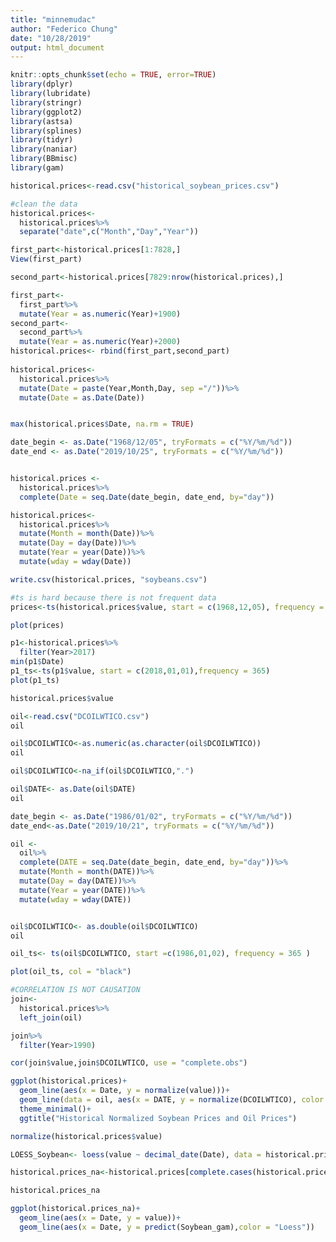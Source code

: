 ```yaml
---
title: "minnemudac"
author: "Federico Chung"
date: "10/28/2019"
output: html_document
---
```


```r
knitr::opts_chunk$set(echo = TRUE, error=TRUE)
library(dplyr)
library(lubridate)
library(stringr)
library(ggplot2)
library(astsa)
library(splines)
library(tidyr)
library(naniar)
library(BBmisc)
library(gam)
```

```r
historical.prices<-read.csv("historical_soybean_prices.csv")
```

```r
#clean the data
historical.prices<-
  historical.prices%>%
  separate("date",c("Month","Day","Year"))

first_part<-historical.prices[1:7828,]
View(first_part)

second_part<-historical.prices[7829:nrow(historical.prices),]

first_part<-
  first_part%>%
  mutate(Year = as.numeric(Year)+1900)
second_part<-
  second_part%>%
  mutate(Year = as.numeric(Year)+2000)
historical.prices<- rbind(first_part,second_part)
  
historical.prices<-
  historical.prices%>%
  mutate(Date = paste(Year,Month,Day, sep ="/"))%>%
  mutate(Date = as.Date(Date))


max(historical.prices$Date, na.rm = TRUE)

date_begin <- as.Date("1968/12/05", tryFormats = c("%Y/%m/%d"))
date_end <- as.Date("2019/10/25", tryFormats = c("%Y/%m/%d"))


historical.prices <-
  historical.prices%>%
  complete(Date = seq.Date(date_begin, date_end, by="day"))

historical.prices<-
  historical.prices%>%
  mutate(Month = month(Date))%>%
  mutate(Day = day(Date))%>%
  mutate(Year = year(Date))%>%
  mutate(wday = wday(Date))

write.csv(historical.prices, "soybeans.csv")
```


```r
#ts is hard because there is not frequent data
prices<-ts(historical.prices$value, start = c(1968,12,05), frequency = 365)

plot(prices)

p1<-historical.prices%>%
  filter(Year>2017)
min(p1$Date)
p1_ts<-ts(p1$value, start = c(2018,01,01),frequency = 365)
plot(p1_ts)

historical.prices$value
```


```r
oil<-read.csv("DCOILWTICO.csv")
oil

oil$DCOILWTICO<-as.numeric(as.character(oil$DCOILWTICO))
oil

oil$DCOILWTICO<-na_if(oil$DCOILWTICO,".")

oil$DATE<- as.Date(oil$DATE)
oil

date_begin <- as.Date("1986/01/02", tryFormats = c("%Y/%m/%d"))
date_end<-as.Date("2019/10/21", tryFormats = c("%Y/%m/%d"))

oil <-
  oil%>%
  complete(DATE = seq.Date(date_begin, date_end, by="day"))%>%
  mutate(Month = month(DATE))%>%
  mutate(Day = day(DATE))%>%
  mutate(Year = year(DATE))%>%
  mutate(wday = wday(DATE))


oil$DCOILWTICO<- as.double(oil$DCOILWTICO)
oil

```

```r
oil_ts<- ts(oil$DCOILWTICO, start =c(1986,01,02), frequency = 365 )

plot(oil_ts, col = "black")
```

```r
#CORRELATION IS NOT CAUSATION
join<-
  historical.prices%>%
  left_join(oil)

join%>%
  filter(Year>1990)

cor(join$value,join$DCOILWTICO, use = "complete.obs")
```

```r
ggplot(historical.prices)+
  geom_line(aes(x = Date, y = normalize(value)))+
  geom_line(data = oil, aes(x = DATE, y = normalize(DCOILWTICO), color = "oil"))+
  theme_minimal()+
  ggtitle("Historical Normalized Soybean Prices and Oil Prices")

normalize(historical.prices$value)

LOESS_Soybean<- loess(value ~ decimal_date(Date), data = historical.prices, span = 0.5)

historical.prices_na<-historical.prices[complete.cases(historical.prices), ]

historical.prices_na

ggplot(historical.prices_na)+
  geom_line(aes(x = Date, y = value))+
  geom_line(aes(x = Date, y = predict(Soybean_gam),color = "Loess"))
```

```r

```


